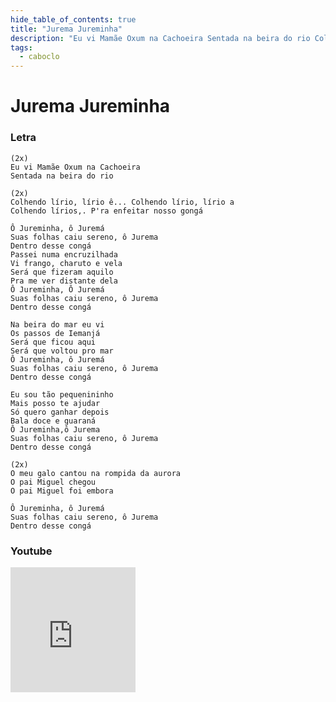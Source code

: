 ```yaml
---
hide_table_of_contents: true
title: "Jurema Jureminha"
description: "Eu vi Mamãe Oxum na Cachoeira Sentada na beira do rio Colhendo lírio, lírio ê... Colhendo lírio, lírio a Colhendo lírios,. P'ra enfeitar nosso gongá Ô Jureminha, ô Juremá Suas folhas caiu sereno, ô Jurema Dentro desse congá Passei numa encruzilhada Vi frango, charuto e vela Será que fizeram aquilo Pra me ver distante dela Ô Jureminha, Ô Juremá Suas folhas caiu sereno, ô Jurema Dentro desse congá Na beira do mar eu vi Os passos de Iemanjá Será que ficou aqui Será que voltou pro mar Ô Jureminha, ô Juremá Suas folhas caiu sereno, ô Jurema Dentro desse congá Eu sou tão pequenininho Mais posso te ajudar Só quero ganhar depois Bala doce e guaraná Ô Jureminha,ô Jurema Suas folhas caiu sereno, ô Jurema Dentro desse congá O meu galo cantou na rompida da aurora O pai Miguel chegou O pai Miguel foi embora Ô Jureminha, ô Juremá Suas folhas caiu sereno, ô Jurema Dentro desse congá"
tags:
  - caboclo
---
```


# Jurema Jureminha

### Letra

```text
(2x)
Eu vi Mamãe Oxum na Cachoeira
Sentada na beira do rio

(2x)
Colhendo lírio, lírio ê... Colhendo lírio, lírio a
Colhendo lírios,. P'ra enfeitar nosso gongá

Ô Jureminha, ô Juremá
Suas folhas caiu sereno, ô Jurema
Dentro desse congá
Passei numa encruzilhada
Vi frango, charuto e vela
Será que fizeram aquilo
Pra me ver distante dela
Ô Jureminha, Ô Juremá
Suas folhas caiu sereno, ô Jurema
Dentro desse congá

Na beira do mar eu vi
Os passos de Iemanjá
Será que ficou aqui
Será que voltou pro mar
Ô Jureminha, ô Juremá
Suas folhas caiu sereno, ô Jurema
Dentro desse congá

Eu sou tão pequenininho
Mais posso te ajudar
Só quero ganhar depois
Bala doce e guaraná
Ô Jureminha,ô Jurema
Suas folhas caiu sereno, ô Jurema
Dentro desse congá

(2x)
O meu galo cantou na rompida da aurora
O pai Miguel chegou
O pai Miguel foi embora

Ô Jureminha, ô Juremá
Suas folhas caiu sereno, ô Jurema
Dentro desse congá
```

### Youtube

<iframe
  width="200"
  height="200"
  src="https://www.youtube.com/embed/KvnKW5_QUEk"
  title="YouTube video player"
  frameborder="0"
  allow="accelerometer; autoplay; clipboard-write; encrypted-media; gyroscope; picture-in-picture; web-share"
  referrerpolicy="strict-origin-when-cross-origin"
  allowfullscreen
></iframe>